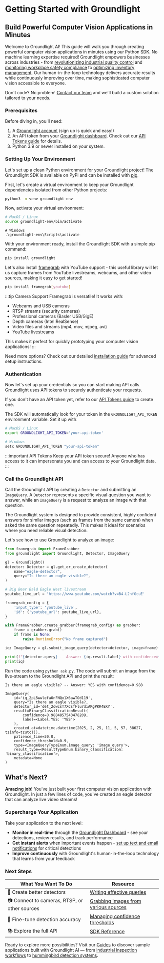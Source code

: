 # Getting Started with Groundlight

## Build Powerful Computer Vision Applications in Minutes

Welcome to Groundlight AI! This guide will walk you through creating powerful computer vision applications in minutes using our Python SDK.
No machine learning expertise required! Groundlight empowers businesses across industries -
from [revolutionizing industrial quality control](https://www.groundlight.ai/blog/lkq-corporation-uses-groundlight-ai-to-revolutionize-quality-control-and-inspection)
and [monitoring workplace safety compliance](https://www.groundlight.ai/use-cases/ppe-detection-in-the-workplace)
to [optimizing inventory management](https://www.groundlight.ai/use-cases/inventory-monitoring-using-vision-ai).
Our human-in-the-loop technology delivers accurate results while continuously improving over time, making
sophisticated computer vision accessible to everyone.

Don't code? No problem! [Contact our team](mailto:support@groundlight.ai) and we'll build a custom solution tailored to your needs.

### Prerequisites
Before diving in, you'll need:
1. A [Groundlight account](https://dashboard.groundlight.ai/) (sign up is quick and easy!)
2. An API token from your [Groundlight dashboard](https://dashboard.groundlight.ai/reef/my-account/api-tokens). Check out our [API Tokens guide](/docs/getting-started/api-tokens) for details.
3. Python 3.9 or newer installed on your system.

### Setting Up Your Environment

Let's set up a clean Python environment for your Groundlight project! The Groundlight SDK is available on PyPI and can be installed with [pip](https://packaging.python.org/en/latest/tutorials/installing-packages/#use-pip-for-installing).

First, let's create a virtual environment to keep your Groundlight dependencies isolated from other Python projects:
```bash
python3 -m venv groundlight-env
```
Now, activate your virtual environment:
```bash
# MacOS / Linux
source groundlight-env/bin/activate
```
```
# Windows
.\groundlight-env\Scripts\activate
```

With your environment ready, install the Groundlight SDK with a simple pip command:
```bash
pip install groundlight
```

Let's also install [framegrab](https://github.com/groundlight/framegrab) with YouTube support -
this useful library will let us capture frames from YouTube livestreams, webcams, and other video
sources, making it easy to get started!
```bash
pip install framegrab[youtube]
```
:::tip Camera Support
Framegrab is versatile! It works with:
- Webcams and USB cameras
- RTSP streams (security cameras)
- Professional cameras (Basler USB/GigE)
- Depth cameras (Intel RealSense)
- Video files and streams (mp4, mov, mjpeg, avi)
- YouTube livestreams

This makes it perfect for quickly prototyping your computer vision applications!
:::

Need more options? Check out our detailed [installation guide](/docs/installation/) for advanced setup instructions.

### Authentication

Now let's set up your credentials so you can start making API calls. Groundlight uses API tokens to securely authenticate your requests.

If you don't have an API token yet, refer to our [API Tokens guide](/docs/getting-started/api-tokens) to create one.

The SDK will automatically look for your token in the `GROUNDLIGHT_API_TOKEN` environment variable. Set it up with:
```bash
# MacOS / Linux
export GROUNDLIGHT_API_TOKEN='your-api-token'
```
```powershell
# Windows
setx GROUNDLIGHT_API_TOKEN "your-api-token"
```
:::important API Tokens
Keep your API token secure! Anyone who has access to it can impersonate you and can access to your Groundlight data.
:::

### Call the Groundlight API

Call the Groundlight API by creating a `Detector` and submitting an `ImageQuery`. A `Detector` represents a specific
visual question you want to answer, while an `ImageQuery` is a request to analyze an image with that question.

The Groundlight system is designed to provide consistent, highly confident answers for similar images
(such as frames from the same camera) when asked the same question repeatedly. This makes it ideal for
scenarios where you need reliable visual detection.

Let's see how to use Groundlight to analyze an image:
```python title="ask.py"
from framegrab import FrameGrabber
from groundlight import Groundlight, Detector, ImageQuery

gl = Groundlight()
detector: Detector = gl.get_or_create_detector(
    name="eagle-detector",
    query="Is there an eagle visible?",
)

# Big Bear Bald Eagle Nest livestream
youtube_live_url = 'https://www.youtube.com/watch?v=B4-L2nfGcuE'

framegrab_config = {
    'input_type': 'youtube_live',
    'id': {'youtube_url': youtube_live_url},
}

with FrameGrabber.create_grabber(framegrab_config) as grabber:
    frame = grabber.grab()
    if frame is None:
        raise RuntimeError("No frame captured")

iq: ImageQuery = gl.submit_image_query(detector=detector, image=frame)

print(f"{detector.query} -- Answer: {iq.result.label} with confidence={iq.result.confidence:.3f}\n")
print(iq)
```

Run the code using `python ask.py`. The code will submit an image from the live-stream to the Groundlight API and print the result:
```
Is there an eagle visible? -- Answer: YES with confidence=0.988

ImageQuery(
    id='iq_2pL5wwlefaOnFNQx1X6awTOd119',
    query="Is there an eagle visible?,
    detector_id='det_2owcsT7XCsfFlu7diAKgPKR4BXY',
    result=BinaryClassificationResult(
        confidence=0.9884857543478209,
        label=<Label.YES: 'YES'>
    ),
    created_at=datetime.datetime(2025, 2, 25, 11, 5, 57, 38627, tzinfo=tzutc()),
    patience_time=30.0,
    confidence_threshold=0.9,
    type=<ImageQueryTypeEnum.image_query: 'image_query'>,
    result_type=<ResultTypeEnum.binary_classification: 'binary_classification'>,
    metadata=None
)
```
## What's Next?

**Amazing job!** You've just built your first computer vision application with Groundlight.
In just a few lines of code, you've created an eagle detector that can analyze live video streams!

### Supercharge Your Application

Take your application to the next level:

- **Monitor in real-time** through the [Groundlight Dashboard](https://dashboard.groundlight.ai/) - see your detections, review results, and track performance
- **Get instant alerts** when important events happen - [set up text and email notifications](/docs/guide/alerts) for critical detections
- **Improve continuously** with Groundlight's human-in-the-loop technology that learns from your feedback

### Next Steps

| What You Want To Do | Resource |
|---|---|
| 📝 Create better detectors | [Writing effective queries](/docs/getting-started/writing-queries) |
| 📷 Connect to cameras, RTSP, or other sources | [Grabbing images from various sources](/docs/guide/grabbing-images) |
| 🎯 Fine-tune detection accuracy | [Managing confidence thresholds](/docs/guide/managing-confidence) |
| 📚 Explore the full API | [SDK Reference](/docs/api-reference/) |

Ready to explore more possibilities? Visit our [Guides](https://www.groundlight.ai/guides) to discover sample
applications built with Groundlight AI — from [industrial inspection workflows](https://www.groundlight.ai/blog/lkq-corporation-uses-groundlight-ai-to-revolutionize-quality-control-and-inspection)
to [hummingbird detection systems](https://www.groundlight.ai/guides/detecting-hummingbirds-with-groundlight-ai).